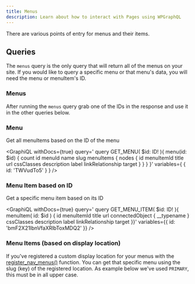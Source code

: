 ```yaml
---
title: Menus
description: Learn about how to interact with Pages using WPGraphQL
---
```



There are various points of entry for menus and their items.

## Queries

The `menus` query is the only query that will return all of the menus on your site. If you would like to query a specific menu or that menu's data, you will need the menu or menuItem's ID.

### Menus

<GraphiQL query='
    {
      menus {
        nodes {
          id
          menuId
          menuItems {
            edges {
              node {
                id
                menuItemId
                title
                url
                connectedObject {
                  __typename
                }
                cssClasses
                description
                label
                linkRelationship
                target
              }
            }
            nodes {
              id
              menuItemId
              title
              url
              connectedObject {
                __typename
              }
              cssClasses
              description
              label
              linkRelationship
              target
            }
          }
        }
      }
    }' />

After running the `menus` query grab one of the IDs in the response and use it in the other queries below.

### Menu
Get all menuItems based on the ID of the menu

<GraphiQL withDocs={true} query='
  query GET_MENU( $id: ID! ){
      menu(id: $id) {
        count
        id
        menuId
        name
        slug
        menuItems {
          nodes {
            id
            menuItemId
            title
            url
            cssClasses
            description
            label
            linkRelationship
            target
          }
        }
      }
  }'
   variables={
    {
        id: 'TWVudTo5'
    }
   }
   />



### Menu Item based on ID
Get a specific menu item based on its ID

 <GraphiQL withDocs={true} query='
     query GET_MENU_ITEM( $id: ID! ){
       menuItem( id: $id ) {
         id
         menuItemId
         title
         url
         connectedObject {
            __typename
         }
         cssClasses
         description
         label
         linkRelationship
         target
       }}'
    variables={{
     id: 'bmF2X21lbnVfaXRlbToxMDQ2'
    }}
    />

### Menu Items (based on display location)
If you've registered a custom display location for your menus with the [register_nav_menus()](https://codex.wordpress.org/Function_Reference/register_nav_menus) function. You can get that specific menu using the slug (key) of the registered location. As example below we've used `PRIMARY`, this must be in all upper case.

<GraphiQL withDocs={true} query='{
  menuItems(where: {location: PRIMARY}){
    edges {
      node {
        id
        menuItemId
        title
        url
        connectedObject {
          __typename
        }
        cssClasses
        description
        label
        linkRelationship
        target
      }
    }
    nodes {
      id
      menuItemId
      title
      url
      connectedObject {
        __typename
      }
      cssClasses
      description
      label
      linkRelationship
      target
    }
  }}' />
